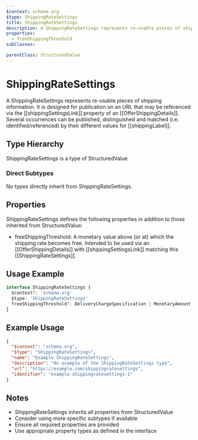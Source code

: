 ```yaml
---
$context: schema.org
$type: ShippingRateSettings
title: ShippingRateSettings
description: A ShippingRateSettings represents re-usable pieces of shipping information. It is designed for publication on an URL that may be referenced via the [[shippingSettingsLink]] property of an [[OfferShippingDetails]]. Several occurrences can be published, distinguished and matched (i.e. identified/referenced) by their different values for [[shippingLabel]].
properties:
  - freeShippingThreshold
subClasses:

parentClass: StructuredValue
---
```


# ShippingRateSettings

A ShippingRateSettings represents re-usable pieces of shipping information. It is designed for publication on an URL that may be referenced via the [[shippingSettingsLink]] property of an [[OfferShippingDetails]]. Several occurrences can be published, distinguished and matched (i.e. identified/referenced) by their different values for [[shippingLabel]].

## Type Hierarchy

ShippingRateSettings is a type of StructuredValue.

### Direct Subtypes

No types directly inherit from ShippingRateSettings.

## Properties

ShippingRateSettings defines the following properties in addition to those inherited from StructuredValue:

- freeShippingThreshold: A monetary value above (or at) which the shipping rate becomes free. Intended to be used via an [[OfferShippingDetails]] with [[shippingSettingsLink]] matching this [[ShippingRateSettings]].

## Usage Example

```typescript
interface ShippingRateSettings {
  $context?: 'schema.org'
  $type: 'ShippingRateSettings'
  freeShippingThreshold?: DeliveryChargeSpecification | MonetaryAmount
}
```

## Example Usage

```json
{
  "$context": "schema.org",
  "$type": "ShippingRateSettings",
  "name": "Example ShippingRateSettings",
  "description": "An example of the ShippingRateSettings type",
  "url": "https://example.com/shippingratesettings",
  "identifier": "example-shippingratesettings-1"
}
```

## Notes

- ShippingRateSettings inherits all properties from StructuredValue
- Consider using more specific subtypes if available
- Ensure all required properties are provided
- Use appropriate property types as defined in the interface
